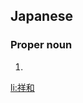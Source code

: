 ==Japanese==
{{ja-kanjitab|よし|かず}}

===Proper noun===
{{ja-pos|よしかず|proper}}

# {{given name|male|lang=ja|sort=よしかず}}

[[li:祥和]]